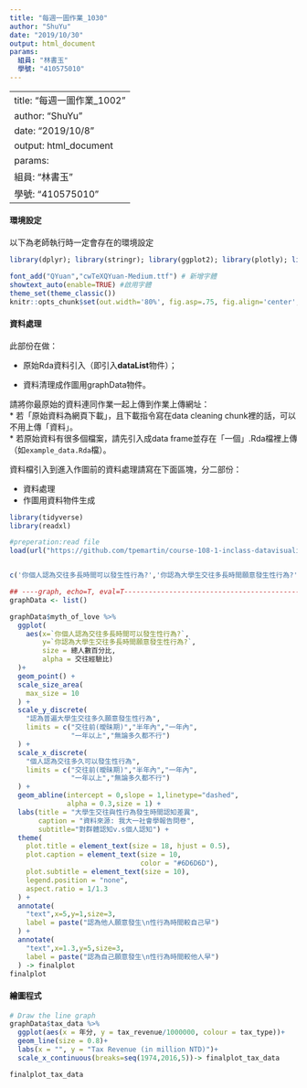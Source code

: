 ```yaml
---
title: "每週一圖作業_1030"
author: "ShuYu"
date: "2019/10/30"
output: html_document
params:
  組員: "林書玉"
  學號: "410575010"
---
```


---
title: "每週一圖作業_1002"
author: "ShuYu"
date: "2019/10/8"
output: html_document
params:
  組員: "林書玉"
  學號: "410575010"
---

#### 環境設定

以下為老師執行時一定會存在的環境設定
```r
library(dplyr); library(stringr); library(ggplot2); library(plotly); library(lubridate); library(readr); library(tidyr); library(showtext)

font_add("QYuan","cwTeXQYuan-Medium.ttf") # 新增字體
showtext_auto(enable=TRUE) #啟用字體
theme_set(theme_classic())
knitr::opts_chunk$set(out.width='80%', fig.asp=.75, fig.align='center', fig.showtext=T)
```

#### 資料處理

此部份在做：

  * 原始Rda資料引入（即引入**dataList**物件）；
  
  * 資料清理成作圖用graphData物件。

請將你最原始的資料連同作業一起上傳到作業上傳網址：  
  * 若「原始資料為網頁下載」，且下載指令寫在data cleaning chunk裡的話，可以不用上傳「資料」。  
  * 若原始資料有很多個檔案，請先引入成data frame並存在「一個」.Rda檔裡上傳（如`example_data.Rda`檔）。  

資料檔引入到進入作圖前的資料處理請寫在下面區塊，分二部份：

  * 資料處理  
  * 作圖用資料物件生成
  
```r
library(tidyverse)
library(readxl)

#preperation:read file
load(url("https://github.com/tpemartin/course-108-1-inclass-datavisualization/blob/master/%E4%BD%9C%E5%93%81%E5%B1%95%E7%A4%BA/homework3/graphData_homework3_012.Rda?raw=true"))


c('你個人認為交往多長時間可以發生性行為?','你認為大學生交往多長時間願意發生性行為?','總人數百分比','交往經驗比','交往經驗','人數')->names(graphData[[1]])

## ----graph, echo=T, eval=T-----------------------------------------------
graphData <- list()

graphData$myth_of_love %>%
  ggplot(
    aes(x=`你個人認為交往多長時間可以發生性行為?`,
        y=`你認為大學生交往多長時間願意發生性行為?`,
        size = 總人數百分比,
        alpha = 交往經驗比)
  )+
  geom_point() +
  scale_size_area(
    max_size = 10
  ) +
  scale_y_discrete(
    "認為普遍大學生交往多久願意發生性行為",
    limits = c("交往前(曖昧期)","半年內","一年內",
               "一年以上","無論多久都不行")
  ) +
  scale_x_discrete(
    "個人認為交往多久可以發生性行為",
    limits = c("交往前(曖昧期)","半年內","一年內",
               "一年以上","無論多久都不行")
  ) +
  geom_abline(intercept = 0,slope = 1,linetype="dashed",
              alpha = 0.3,size = 1) +
  labs(title = "大學生交往與性行為發生時間認知差異",
       caption = "資料來源: 我大一社會學報告問卷",
       subtitle="對群體認知v.s個人認知") +
  theme(
    plot.title = element_text(size = 18, hjust = 0.5),
    plot.caption = element_text(size = 10,
                                color = "#6D6D6D"),
    plot.subtitle = element_text(size = 10),
    legend.position = "none",
    aspect.ratio = 1/1.3
  ) +
  annotate(
    "text",x=5,y=1,size=3,
    label = paste("認為他人願意發生\n性行為時間較自己早")
  ) +
  annotate(
    "text",x=1.3,y=5,size=3,
    label = paste("認為自己願意發生\n性行為時間較他人早")
  ) -> finalplot
finalplot


```

#### 繪圖程式

```r
# Draw the line graph
graphData$tax_data %>%
  ggplot(aes(x = 年分, y = tax_revenue/1000000, colour = tax_type))+
  geom_line(size = 0.8)+
  labs(x = "", y = "Tax Revenue (in million NTD)")+
  scale_x_continuous(breaks=seq(1974,2016,5))-> finalplot_tax_data

finalplot_tax_data
```
